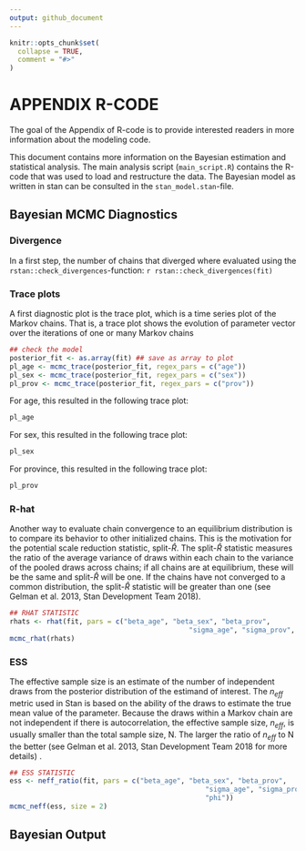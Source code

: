 ```yaml
---
output: github_document
---
```


<!-- README.md is generated from README.Rmd. Please edit that file -->

```r
knitr::opts_chunk$set(
  collapse = TRUE,
  comment = "#>"
)
```

# APPENDIX R-CODE

<!-- badges: start -->
<!-- badges: end -->

The goal of the Appendix of R-code is to provide interested readers in more information about the modeling code.

This document contains more information on the Bayesian estimation and statistical analysis. The main analysis script (`main_script.R`) contains the R-code that was used to load and restructure the data. The Bayesian model as written in stan can be consulted in the `stan_model.stan`-file.

## Bayesian MCMC Diagnostics

### Divergence

In a first step, the number of chains that diverged where evaluated using the `rstan::check_divergences`-function:
`r rstan::check_divergences(fit)`

### Trace plots

A first diagnostic plot is the trace plot, which is a time series plot of the Markov chains. That is, a trace plot shows the evolution of parameter vector over the iterations of one or many Markov chains

```r
## check the model
posterior_fit <- as.array(fit) ## save as array to plot
pl_age <- mcmc_trace(posterior_fit, regex_pars = c("age"))
pl_sex <- mcmc_trace(posterior_fit, regex_pars = c("sex"))
pl_prov <- mcmc_trace(posterior_fit, regex_pars = c("prov"))
```

For age, this resulted in the following trace plot:

```r
pl_age
```

For sex, this resulted in the following trace plot:

```r
pl_sex
```

For province, this resulted in the following trace plot:

```r
pl_prov
```

### R-hat

Another way to evaluate chain convergence to an equilibrium distribution is to compare its behavior to other  initialized chains. This is the motivation for the potential scale reduction statistic, split-$\hat{R}$. The split-$\hat{R}$ statistic measures the ratio of the average variance of draws within each chain to the variance of the pooled draws across chains; if all chains are at equilibrium, these will be the same and split-$\hat{R}$ will be one. If the chains have not converged to a common distribution, the split-$\hat{R}$ statistic will be greater than one (see Gelman et al. 2013, Stan Development Team 2018).

```r
## RHAT STATISTIC
rhats <- rhat(fit, pars = c("beta_age", "beta_sex", "beta_prov", 
                                            "sigma_age", "sigma_prov", "sigma_sex"))
mcmc_rhat(rhats)
```

### ESS

The effective sample size is an estimate of the number of independent draws from the posterior distribution of the estimand of interest. The $n_{eff}$ metric used in Stan is based on the ability of the draws to estimate the true mean value of the parameter. Because the draws within a Markov chain are not independent if there is autocorrelation, the effective sample size, $n_{eff}$, is usually smaller than the total sample size, N. The larger the ratio of $n_{eff}$ to N the better (see Gelman et al. 2013, Stan Development Team 2018 for more details) .

```r
## ESS STATISTIC
ess <- neff_ratio(fit, pars = c("beta_age", "beta_sex", "beta_prov", 
                                                "sigma_age", "sigma_prov", "sigma_sex",
                                                "phi"))
mcmc_neff(ess, size = 2)  
```

## Bayesian Output
